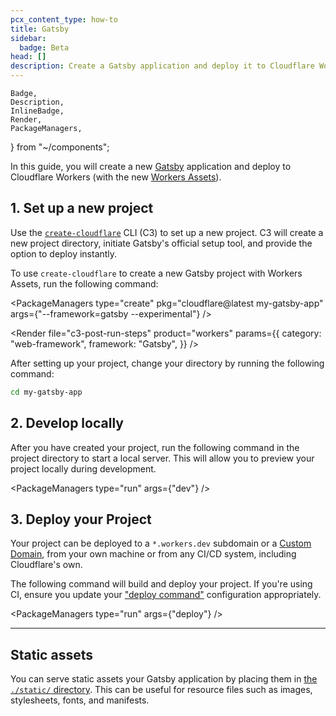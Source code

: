 ```yaml
---
pcx_content_type: how-to
title: Gatsby
sidebar:
  badge: Beta
head: []
description: Create a Gatsby application and deploy it to Cloudflare Workers with Workers Assets.
---
```


	Badge,
	Description,
	InlineBadge,
	Render,
	PackageManagers,
} from "~/components";

In this guide, you will create a new [Gatsby](https://www.gatsbyjs.com/) application and deploy to Cloudflare Workers (with the new [<InlineBadge preset="beta" /> Workers Assets](/workers/configuration/assets/)).

## 1. Set up a new project

Use the [`create-cloudflare`](https://www.npmjs.com/package/create-cloudflare) CLI (C3) to set up a new project. C3 will create a new project directory, initiate Gatsby's official setup tool, and provide the option to deploy instantly.

To use `create-cloudflare` to create a new Gatsby project with <InlineBadge preset="beta" /> Workers Assets, run the following command:

<PackageManagers
	type="create"
	pkg="cloudflare@latest my-gatsby-app"
	args={"--framework=gatsby --experimental"}
/>

<Render
	file="c3-post-run-steps"
	product="workers"
	params={{
		category: "web-framework",
		framework: "Gatsby",
	}}
/>

After setting up your project, change your directory by running the following command:

```sh
cd my-gatsby-app
```

## 2. Develop locally

After you have created your project, run the following command in the project directory to start a local server. This will allow you to preview your project locally during development.

<PackageManagers type="run" args={"dev"} />

## 3. Deploy your Project

Your project can be deployed to a `*.workers.dev` subdomain or a [Custom Domain](/workers/configuration/routing/custom-domains/), from your own machine or from any CI/CD system, including Cloudflare's own.

The following command will build and deploy your project. If you're using CI, ensure you update your ["deploy command"](/workers/ci-cd/builds/build-configuration/#build-settings) configuration appropriately.

<PackageManagers type="run" args={"deploy"} />

---

## Static assets

You can serve static assets your Gatsby application by placing them in [the `./static/` directory](https://www.gatsbyjs.com/docs/how-to/images-and-media/static-folder/). This can be useful for resource files such as images, stylesheets, fonts, and manifests.

